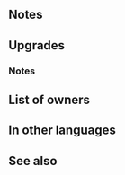 {{Weapon Infobox
|tagid=SID_義勇兵の弓
|intID=3461
|userVersion1=Bow
|userVersion2=Arrow
|exclusive=1
|weaponType=Bow
|cost=400
|might=14
|range=2
|effectiveness=Flying
|effect=Effective against flying foes. At start of combat, if unit's HP ≥ 25%, grants Atk/Spd/Def/Res+4 during combat, and also, if foe's Range = 2, inflicts Atk/Spd-5 on foe and neutralizes foe's bonuses (from skills like Fortify, Rally, etc.) during combat.
|statModifiers=0,14,0,0,0
|required=-
|refinePaths=default
|refineSP=400
|refineMedals=500
|refineDews=200
|tagidExtraSkill1=一
|effectSkill1=If unit is within 3 spaces of an ally, grants Atk/Spd/Def/Res+4 to unit during combat and inflicts Special cooldown charge -1 on foe per attack during combat (only highest value applied; does not stack), and restores 7 HP to unit after combat.
|iconSkill1=Volunteer Bow W.png
|properties=
}}
==Notes==
{{Effective damage bonus|flying}}
{{Temporary buffs}}
{{Temporary debuffs}}
{{Bonus neutralization}}
==Upgrades==
{{Weapon Upgrade List}}
===Notes===
{{CooldownChargeMinus|name={{St|Volunteer Bow|refine=Skill1}}}}
{{After combat healing|name={{St|Volunteer Bow|refine=Skill1}}}}
==List of owners==
{{Skill Hero List}}
==In other languages==
{{OtherLanguages
|japanese=義勇兵の弓
|german=Helferbogen
|spanishEU=Arco voluntario
|spanishLA=Arco voluntario
|french=Arc volontaire
|italian=Arco volontario
|chineseTW=義勇兵之弓
|portuguese=Arco voluntário
}}
==See also==
{{See also skills|cond=Description LIKE '%grants Atk/Spd/Def/Res+%neutralizes foe_s bonuses (%' AND Exclusive='1'}}
{{Weapons Navbox}}